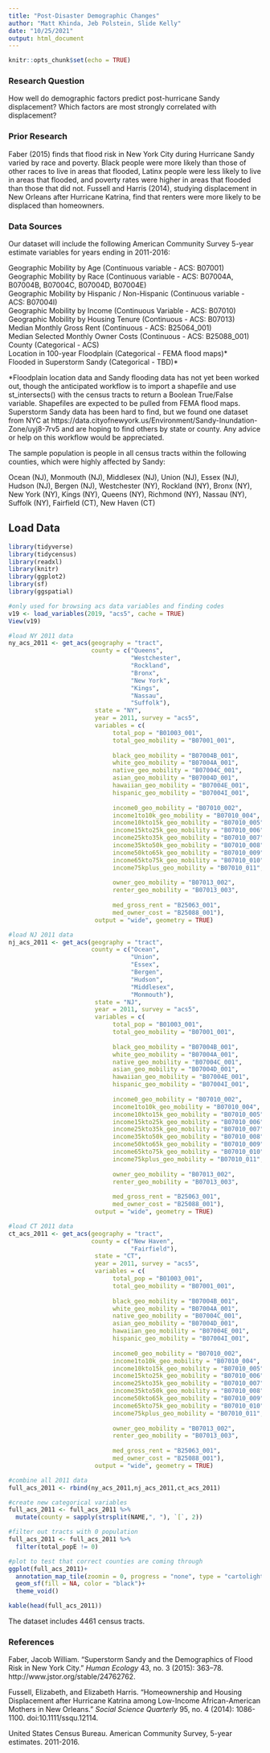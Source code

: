 ```yaml
---
title: "Post-Disaster Demographic Changes"
author: "Matt Khinda, Jeb Polstein, Slide Kelly"
date: "10/25/2021"
output: html_document
---
```


```r
knitr::opts_chunk$set(echo = TRUE)
```
  
### Research Question  

How well do demographic factors predict post-hurricane Sandy displacement? Which factors are most strongly correlated with displacement?  

### Prior Research  

Faber (2015) finds that flood risk in New York City during Hurricane Sandy varied by race and poverty. Black people were more likely than those of other races to live in areas that flooded, Latinx people were less likely to live in areas that flooded, and poverty rates were higher in areas that flooded than those that did not. Fussell and Harris (2014), studying displacement in New Orleans after Hurricane Katrina, find that renters were more likely to be displaced than homeowners. 


### Data Sources  

Our dataset will include the following American Community Survey 5-year estimate variables for years ending in 2011-2016:

Geographic Mobility by Age (Continuous variable - ACS: B07001)  
Geographic Mobility by Race (Continuous variable - ACS: B07004A, B07004B, B07004C, B07004D, B07004E)  
Geographic Mobility by Hispanic / Non-Hispanic (Continuous variable - ACS: B07004I)  
Geographic Mobility by Income (Continuous Variable - ACS: B07010)  
Geographic Mobility by Housing Tenure (Continuous - ACS: B07013)  
Median Monthly Gross Rent (Continuous - ACS: B25064_001)  
Median Selected Monthly Owner Costs (Continuous - ACS: B25088_001)  
County (Categorical - ACS)  
Location in 100-year Floodplain (Categorical - FEMA flood maps)*  
Flooded in Superstorm Sandy (Categorical - TBD)*  
  
*Floodplain location data and Sandy flooding data has not yet been worked out, though the anticipated workflow is to import a shapefile and use st_intersects() with the census tracts to return a Boolean True/False variable. Shapefiles are expected to be pulled from FEMA flood maps. Superstorm Sandy data has been hard to find, but we found one dataset from NYC at https://data.cityofnewyork.us/Environment/Sandy-Inundation-Zone/uyj8-7rv5 and are hoping to find others by state or county. Any advice or help on this workflow would be appreciated.

The sample population is people in all census tracts within the following counties, which were highly affected by Sandy:

Ocean (NJ), Monmouth (NJ), Middlesex (NJ), Union (NJ), Essex (NJ), Hudson (NJ), Bergen (NJ), Westchester (NY), Rockland (NY), Bronx (NY), New York (NY), Kings (NY), Queens (NY), Richmond (NY), Nassau (NY), Suffolk (NY), Fairfield (CT), New Haven (CT)

## Load Data  
```r
library(tidyverse)
library(tidycensus)
library(readxl)
library(knitr)
library(ggplot2)
library(sf)
library(ggspatial)
```

```r
#only used for browsing acs data variables and finding codes
v19 <- load_variables(2019, "acs5", cache = TRUE)
View(v19)
```

```r
#load NY 2011 data
ny_acs_2011 <- get_acs(geography = "tract", 
                       county = c("Queens", 
                                  "Westchester", 
                                  "Rockland", 
                                  "Bronx", 
                                  "New York", 
                                  "Kings", 
                                  "Nassau",
                                  "Suffolk"), 
                        state = "NY",
                        year = 2011, survey = "acs5",
                        variables = c(
                             total_pop = "B01003_001",
                             total_geo_mobility = "B07001_001",
                             
                             black_geo_mobility = "B07004B_001",
                             white_geo_mobility = "B07004A_001",
                             native_geo_mobility = "B07004C_001",
                             asian_geo_mobility = "B07004D_001",
                             hawaiian_geo_mobility = "B07004E_001",
                             hispanic_geo_mobility = "B07004I_001",
                             
                             income0_geo_mobility = "B07010_002",
                             income1to10k_geo_mobility = "B07010_004",
                             income10kto15k_geo_mobility = "B07010_005",
                             income15kto25k_geo_mobility = "B07010_006",
                             income25kto35k_geo_mobility = "B07010_007",
                             income35kto50k_geo_mobility = "B07010_008",
                             income50kto65k_geo_mobility = "B07010_009",
                             income65kto75k_geo_mobility = "B07010_010",
                             income75kplus_geo_mobility = "B07010_011",
                             
                             owner_geo_mobility = "B07013_002",
                             renter_geo_mobility = "B07013_003",
                             
                             med_gross_rent = "B25063_001", 
                             med_owner_cost = "B25088_001"),
                        output = "wide", geometry = TRUE)

#load NJ 2011 data
nj_acs_2011 <- get_acs(geography = "tract", 
                       county = c("Ocean", 
                                  "Union", 
                                  "Essex", 
                                  "Bergen", 
                                  "Hudson", 
                                  "Middlesex", 
                                  "Monmouth"), 
                        state = "NJ",
                        year = 2011, survey = "acs5",
                        variables = c(
                             total_pop = "B01003_001",
                             total_geo_mobility = "B07001_001",
                             
                             black_geo_mobility = "B07004B_001",
                             white_geo_mobility = "B07004A_001",
                             native_geo_mobility = "B07004C_001",
                             asian_geo_mobility = "B07004D_001",
                             hawaiian_geo_mobility = "B07004E_001",
                             hispanic_geo_mobility = "B07004I_001",
                             
                             income0_geo_mobility = "B07010_002",
                             income1to10k_geo_mobility = "B07010_004",
                             income10kto15k_geo_mobility = "B07010_005",
                             income15kto25k_geo_mobility = "B07010_006",
                             income25kto35k_geo_mobility = "B07010_007",
                             income35kto50k_geo_mobility = "B07010_008",
                             income50kto65k_geo_mobility = "B07010_009",
                             income65kto75k_geo_mobility = "B07010_010",
                             income75kplus_geo_mobility = "B07010_011",
                             
                             owner_geo_mobility = "B07013_002",
                             renter_geo_mobility = "B07013_003",
                             
                             med_gross_rent = "B25063_001", 
                             med_owner_cost = "B25088_001"),
                        output = "wide", geometry = TRUE)

#load CT 2011 data
ct_acs_2011 <- get_acs(geography = "tract", 
                       county = c("New Haven", 
                                  "Fairfield"), 
                        state = "CT",
                        year = 2011, survey = "acs5",
                        variables = c(
                             total_pop = "B01003_001",
                             total_geo_mobility = "B07001_001",
                             
                             black_geo_mobility = "B07004B_001",
                             white_geo_mobility = "B07004A_001",
                             native_geo_mobility = "B07004C_001",
                             asian_geo_mobility = "B07004D_001",
                             hawaiian_geo_mobility = "B07004E_001",
                             hispanic_geo_mobility = "B07004I_001",
                             
                             income0_geo_mobility = "B07010_002",
                             income1to10k_geo_mobility = "B07010_004",
                             income10kto15k_geo_mobility = "B07010_005",
                             income15kto25k_geo_mobility = "B07010_006",
                             income25kto35k_geo_mobility = "B07010_007",
                             income35kto50k_geo_mobility = "B07010_008",
                             income50kto65k_geo_mobility = "B07010_009",
                             income65kto75k_geo_mobility = "B07010_010",
                             income75kplus_geo_mobility = "B07010_011",
                             
                             owner_geo_mobility = "B07013_002",
                             renter_geo_mobility = "B07013_003",
                             
                             med_gross_rent = "B25063_001", 
                             med_owner_cost = "B25088_001"),
                        output = "wide", geometry = TRUE)

#combine all 2011 data
full_acs_2011 <- rbind(ny_acs_2011,nj_acs_2011,ct_acs_2011)

#create new categorical variables
full_acs_2011 <- full_acs_2011 %>%
  mutate(county = sapply(strsplit(NAME,", "), `[`, 2))

#filter out tracts with 0 population
full_acs_2011 <- full_acs_2011 %>%
  filter(total_popE != 0)

```

```r
#plot to test that correct counties are coming through
ggplot(full_acs_2011)+
  annotation_map_tile(zoomin = 0, progress = "none", type = "cartolight") +
  geom_sf(fill = NA, color = "black")+
  theme_void()
```
```r
kable(head(full_acs_2011))
```

The dataset includes 4461 census tracts.

### References  

Faber, Jacob William. “Superstorm Sandy and the Demographics of Flood Risk in New York City.” *Human Ecology* 43, no. 3 (2015): 363–78. http://www.jstor.org/stable/24762762.

Fussell, Elizabeth, and Elizabeth Harris. “Homeownership and Housing Displacement after Hurricane Katrina among Low-Income African-American Mothers in New Orleans.” *Social Science Quarterly* 95, no. 4 (2014): 1086-1100. doi:10.1111/ssqu.12114. 

United States Census Bureau. American Community Survey, 5-year estimates. 2011-2016.

